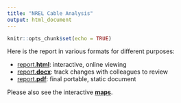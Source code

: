 ```yaml
---
title: "NREL Cable Analysis"
output: html_document
---
```


```r
knitr::opts_chunk$set(echo = TRUE)
```

Here is the report in various formats for different purposes:

- [report.**html**](./report.html): interactive, online viewing
- [report.**docx**](./report.docx): track changes with colleagues to review
- [report.**pdf**](./report.pdf): final portable, static document 

Please also see the interactive [**maps**](http://ecoquants.com/nrel-cables/maps.html).